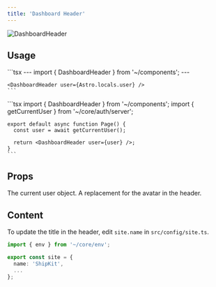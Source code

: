```yaml
---
title: 'Dashboard Header'
---
```


<img src="/images/dashboardheader.png" alt="DashboardHeader" />

## Usage

<Tabs>
  <Tab title="Astro">
    ```tsx
    ---
    import { DashboardHeader } from '~/components';
    ---
    
    <DashboardHeader user={Astro.locals.user} />
    ```
  </Tab>

  <Tab title="Next.js">
    ```tsx
    import { DashboardHeader } from '~/components';
    import { getCurrentUser } from '~/core/auth/server';

    export default async function Page() {
      const user = await getCurrentUser();

      return <DashboardHeader user={user} />;
    }
    ```
  </Tab>
</Tabs>

## Props

<ResponseField name="user" type="User | null" required>
  The current user object.
</ResponseField>

<ResponseField name="children" type="any">
  A replacement for the avatar in the header.
</ResponseField>

## Content

To update the title in the header, edit `site.name` in `src/config/site.ts`.

```typescript
import { env } from '~/core/env';

export const site = {
  name: 'ShipKit',
  ...
};
```
